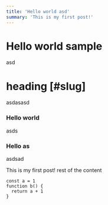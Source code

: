 ```yaml
---
title: 'Hello world asd'
summary: 'This is my first post!'
---
```


# Hello world sample
asd

# heading [#slug]

asdasasd

### Hello world
asds

### Hello as

asdsad

This is my first post!
rest of the content

```tsx filename="app/components/TableOfContents.tsx" showLineNumbers
const a = 1
function b() {
  return a + 1
}
```
